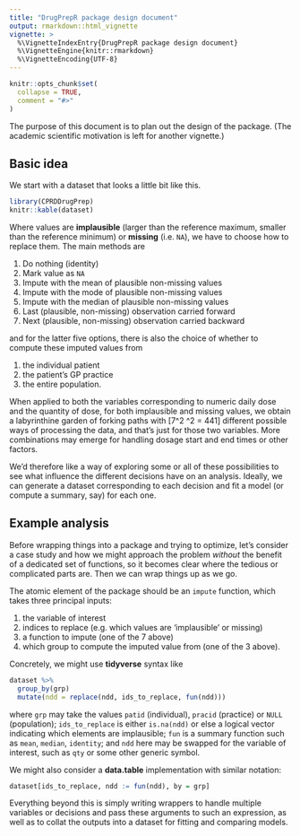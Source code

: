 ```yaml
---
title: "DrugPrepR package design document"
output: rmarkdown::html_vignette
vignette: >
  %\VignetteIndexEntry{DrugPrepR package design document}
  %\VignetteEngine{knitr::rmarkdown}
  %\VignetteEncoding{UTF-8}
---
```


```r
knitr::opts_chunk$set(
  collapse = TRUE,
  comment = "#>"
)
```

The purpose of this document is to plan out the design of the package.
(The academic scientific motivation is left for another vignette.)

## Basic idea

We start with a dataset that looks a little bit like this.

```r
library(CPRDDrugPrep)
knitr::kable(dataset)
```

Where values are **implausible** (larger than the reference maximum, smaller than the reference minimum) or **missing** (i.e. `NA`), we have to choose how to replace them.
The main methods are

1. Do nothing (identity)
2. Mark value as `NA`
3. Impute with the mean of plausible non-missing values
4. Impute with the mode of plausible non-missing values
5. Impute with the median of plausible non-missing values
6. Last (plausible, non-missing) observation carried forward
7. Next (plausible, non-missing) observation carried backward

and for the latter five options, there is also the choice of whether to compute these imputed values from

1. the individual patient
2. the patient's GP practice
3. the entire population.

When applied to both the variables corresponding to numeric daily dose and the quantity of dose, for both implausible and missing values, we obtain a labyrinthine garden of forking paths with
\[7^2 \times 3^2 = 441\]
different possible ways of processing the data, and that's just for those two variables.
More combinations may emerge for handling dosage start and end times or other factors.

We'd therefore like a way of exploring some or all of these possibilities to see what influence the different decisions have on an analysis.
Ideally, we can generate a dataset corresponding to each decision and fit a model (or compute a summary, say) for each one.

## Example analysis

Before wrapping things into a package and trying to optimize, let's consider a case study and how we might approach the problem _without_ the benefit of a dedicated set of functions, so it becomes clear where the tedious or complicated parts are.
Then we can wrap things up as we go.

The atomic element of the package should be an `impute` function, which takes three principal inputs:

1. the variable of interest
2. indices to replace (e.g. which values are 'implausible' or missing)
3. a function to impute (one of the 7 above)
4. which group to compute the imputed value from (one of the 3 above).

Concretely, we might use **tidyverse** syntax like

```r
dataset %>%
  group_by(grp)
  mutate(ndd = replace(ndd, ids_to_replace, fun(ndd)))
```

where `grp` may take the values `patid` (individual), `pracid` (practice) or `NULL` (population); `ids_to_replace` is either `is.na(ndd)` or else a logical vector indicating which elements are implausible; `fun` is a summary function such as `mean`, `median`, `identity`; and `ndd` here may be swapped for the variable of interest, such as `qty` or some other generic symbol.

We might also consider a **data.table** implementation with similar notation:

```r
dataset[ids_to_replace, ndd := fun(ndd), by = grp]
```

Everything beyond this is simply writing wrappers to handle multiple variables or decisions and pass these arguments to such an expression, as well as to collat the outputs into a dataset for fitting and comparing models.
